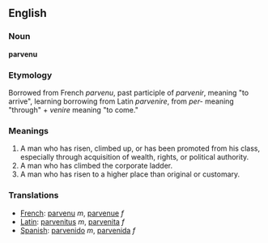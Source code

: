 ==English==

===Noun===
'''parvenu'''

===Etymology===
Borrowed from French ''parvenu'', past participle of ''parvenir'', meaning "to arrive", learning borrowing from Latin ''parvenire'', from ''per-'' meaning "through" + ''venire'' meaning "to come."

===Meanings===
#A man who has risen, climbed up, or has been promoted from his class, especially through acquisition of wealth, rights, or political authority.
#A man who has climbed the corporate ladder.
#A man who has risen to a higher place than original or customary.

===Translations===
*[[French]]: [[parvenu]] ''m'', [[parvenue]] ''f''
*[[Latin]]: [[parvenitus]] ''m'', [[parvenita]] ''f''
*[[Spanish]]: [[parvenido]] ''m'', [[parvenida]] ''f''